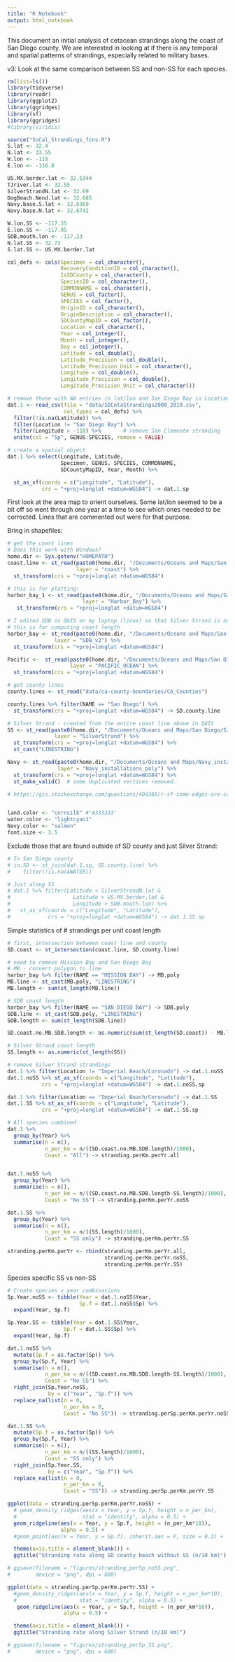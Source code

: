 ```yaml
---
title: "R Notebook"
output: html_notebook
---
```


This document an initial analysis of cetacean strandings along the coast of San Diego county. We are interested in looking at if there is any temporal and spatial patterns of strandings, especially related to military bases. 

v3: Look at the same comparison between SS and non-SS for each species. 

```r
rm(list=ls())
library(tidyverse)
library(readr)
library(ggplot2)
library(ggridges)
library(sf)
library(ggridges)
#library(viridis)

source("SoCal_Strandings_fcns.R")
S.lat <- 32.4
N.lat <- 33.55
W.lon <- -118
E.lon <- -116.8

US.MX.border.lat <- 32.5344
TJriver.lat <- 32.55
SilverStrandN.lat <- 32.69
DogBeach.Nend.lat <- 32.685
Navy.base.S.lat <- 32.6369
Navy.base.N.lat <- 32.6742

W.lon.SS <- -117.35
E.lon.SS <- -117.05
SDB.mouth.lon <- -117.23
N.lat.SS <- 32.73
S.lat.SS <- US.MX.border.lat

col_defs <- cols(Specimen = col_character(),
                 RecoveryConditionID = col_character(),
                 IsSDCounty = col_character(),
                 SpeciesID = col_character(),
                 COMMONNAME = col_character(),
                 GENUS = col_factor(),
                 SPECIES = col_factor(),
                 OriginID = col_character(),
                 OriginDescription = col_character(),
                 SDCountyMapID = col_factor(),
                 Location = col_character(),
                 Year = col_integer(),
                 Month = col_integer(),
                 Day = col_integer(),
                 Latitude = col_double(),
                 Latitude_Precision = col_double(),
                 Latitude_Precision_Unit = col_character(),
                 Longitude = col_double(),
                 Longitude_Precision = col_double(),
                 Longitude_Precision_Unit = col_character())

# remove those with NA entries in lat/lon and San Diego Bay in Location
dat.1 <- read_csv(file = "data/SDCetaStrandings2000_2019.csv",
                  col_types = col_defs) %>% 
  filter(!is.na(Latitude)) %>%
  filter(Location != "San Diego Bay") %>%
  filter(Longitude > -118) %>%       # remove San Clemente stranding
  unite(col = "Sp", GENUS:SPECIES, remove = FALSE)  

# create a spatial object
dat.1 %>% select(Longitude, Latitude, 
                 Specimen, GENUS, SPECIES, COMMONNAME, 
                 SDCountyMapID, Year, Month) %>% 

  st_as_sf(coords = c("Longitude", "Latitude"), 
           crs = "+proj=longlat +datum=WGS84") -> dat.1.sp

```

First look at the area map to orient ourselves. Some lat/lon seemed to be a bit off so went through one year at a time to see which ones needed to be corrected. Lines that are commented out were for that purpose. 

Bring in shapefiles:

```r
# get the coast lines
# Does this work with Windows?
home.dir <- Sys.getenv("HOMEPATH")
coast.line <- st_read(paste0(home.dir, "/Documents/Oceans and Maps/San Diego/COASTLINE"),
                      layer = "coast") %>% 
  st_transform(crs = "+proj=longlat +datum=WGS84") 

# this is for plotting:
harbor_bay_1 <- st_read(paste0(home.dir, "/Documents/Oceans and Maps/San Diego/Harbor_Bay"), 
                        layer = "Harbor_Bay") %>% 
   st_transform(crs = "+proj=longlat +datum=WGS84") 

# I edited SDB in QGIS on my laptop (linux) so that Silver Strand is not included.
# this is for computing coast length
harbor_bay <- st_read(paste0(home.dir, "/Documents/Oceans and Maps/San Diego/SDB_v2"),
               layer = "SDB_v2") %>% 
  st_transform(crs = "+proj=longlat +datum=WGS84") 

Pacific <-  st_read(paste0(home.dir, "/Documents/Oceans and Maps/San Diego/Pacific_Ocean"), 
                    layer = "PACIFIC_OCEAN") %>% 
  st_transform(crs = "+proj=longlat +datum=WGS84") 

# get county lines
county.lines <- st_read("data/ca-county-boundaries/CA_Counties")

county.lines %>% filter(NAME == "San Diego") %>%
  st_transform(crs = "+proj=longlat +datum=WGS84") -> SD.county.line

# Silver Strand - created from the entire coast line above in QGIS
SS <- st_read(paste0(home.dir, "/Documents/Oceans and Maps/San Diego/SilverStrand"),
               layer = "SilverStrand") %>% 
  st_transform(crs = "+proj=longlat +datum=WGS84") %>%
  st_cast("LINESTRING")

Navy <- st_read(paste0(home.dir, "/Documents/Oceans and Maps/Navy_installations_poly"), 
                layer = "Navy_installations_poly") %>% 
  st_transform(crs = "+proj=longlat +datum=WGS84") %>%
  st_make_valid()  # some duplicated vertices removed. 

# https://gis.stackexchange.com/questions/404385/r-sf-some-edges-are-crossing-in-a-multipolygon-how-to-make-it-valid-when-using/404454


land.color <- "cornsilk" #'#333333'
water.color <- "lightcyan1"
Navy.color <- "salmon"
font.size <- 3.5

```

Exclude those that are found outside of SD county and just Silver Strand:

```r
# In San Diego county
# in.SD <- st_join(dat.1.sp, SD.county.line) %>% 
#    filter(!is.na(AWATER)) 

# Just along SS
# dat.1 %>% filter(Latitude < SilverStrandN.lat & 
#                    Latitude > US.MX.border.lat &
#                    Longitude > SDB.mouth.lon) %>% 
#   st_as_sf(coords = c("Longitude", "Latitude"), 
#            crs = "+proj=longlat +datum=WGS84") -> dat.1.SS.sp

```


Simple statistics of # strandings per unit coast length

```r
# first, intersection between coast line and county
SD.coast <- st_intersection(coast.line, SD.county.line)

# need to remove Mission Bay and San Diego Bay
# MB - convert polygon to line
harbor_bay %>% filter(NAME == "MISSION BAY") -> MB.poly
MB.line <- st_cast(MB.poly, "LINESTRING")
MB.length <- sum(st_length(MB.line))

# SDB coast length
harbor_bay %>% filter(NAME == "SAN DIEGO BAY") -> SDB.poly
SDB.line <- st_cast(SDB.poly, "LINESTRING")
SDB.length <- sum(st_length(SDB.line))

SD.coast.no.MB.SDB.length <- as.numeric(sum(st_length(SD.coast)) - MB.length - SDB.length)

# Silver Strand coast length
SS.length <- as.numeric(st_length(SS))

# remove Silver Strand strandings
dat.1 %>% filter(Location != "Imperial Beach/Coronado") -> dat.1.noSS
dat.1.noSS %>% st_as_sf(coords = c("Longitude", "Latitude"), 
           crs = "+proj=longlat +datum=WGS84") -> dat.1.noSS.sp 

dat.1 %>% filter(Location == "Imperial Beach/Coronado") -> dat.1.SS
dat.1.SS %>% st_as_sf(coords = c("Longitude", "Latitude"), 
           crs = "+proj=longlat +datum=WGS84") -> dat.1.SS.sp 

# All species combined
dat.1 %>% 
  group_by(Year) %>%
  summarise(n = n(),
            n_per_km = n/((SD.coast.no.MB.SDB.length)/1000),
            Coast = "All") -> stranding.perKm.perYr.all


dat.1.noSS %>% 
  group_by(Year) %>%
  summarise(n = n(),
            n_per_km = n/((SD.coast.no.MB.SDB.length-SS.length)/1000),
            Coast = "No SS") -> stranding.perKm.perYr.noSS

dat.1.SS %>% 
  group_by(Year) %>%
  summarise(n = n(),
            n_per_km = n/((SS.length)/1000),
            Coast = "SS only") -> stranding.perKm.perYr.SS

stranding.perKm.perYr <- rbind(stranding.perKm.perYr.all, 
                               stranding.perKm.perYr.noSS, 
                               stranding.perKm.perYr.SS)
```


Species specific SS vs non-SS
```r
# Create species x year combinations
Sp.Year.noSS <- tibble(Year = dat.1.noSS$Year,
                       Sp.f = dat.1.noSS$Sp) %>%
  expand(Year, Sp.f)

Sp.Year.SS <- tibble(Year = dat.1.SS$Year,
                  Sp.f = dat.1.SS$Sp) %>%
  expand(Year, Sp.f)

dat.1.noSS %>% 
  mutate(Sp.f = as.factor(Sp)) %>% 
  group_by(Sp.f, Year) %>%
  summarise(n = n(),
            n_per_km = n/((SD.coast.no.MB.SDB.length-SS.length)/1000),
            Coast = "No SS") %>% 
  right_join(Sp.Year.noSS, 
             by = c("Year", "Sp.f")) %>%
  replace_na(list(n = 0, 
                  n_per_km = 0, 
                  Coast = "No SS")) -> stranding.perSp.perKm.perYr.noSS

dat.1.SS %>% 
  mutate(Sp.f = as.factor(Sp)) %>% 
  group_by(Sp.f, Year) %>%
  summarise(n = n(),
            n_per_km = n/((SS.length)/1000),
            Coast = "SS only") %>% 
  right_join(Sp.Year.SS, 
             by = c("Year", "Sp.f")) %>%
  replace_na(list(n = 0, 
                  n_per_km = 0, 
                  Coast = "SS")) -> stranding.perSp.perKm.perYr.SS

ggplot(data = stranding.perSp.perKm.perYr.noSS) +
  # geom_density_ridges(aes(x = Year, y = Sp.f, height = n_per_km),
  #                     stat = "identity", alpha = 0.5) +
  geom_ridgeline(aes(x = Year, y = Sp.f, height = (n_per_km*10)),
                 alpha = 0.5) +
  #geom_point(aes(x = Year, y = Sp.f), inherit.aes = F, size = 0.3) +

  theme(axis.title = element_blank()) +
  ggtitle("Stranding rate along SD county beach without SS (n/10 km)")

# ggsave(filename = "figures/stranding_perSp_noSS.png",
#        device = "png", dpi = 600)
```


```r
ggplot(data = stranding.perSp.perKm.perYr.SS) +
  #geom_density_ridges(aes(x = Year, y = Sp.f, height = n_per_km*10),
  #                    stat = "identity", alpha = 0.5) +
   geom_ridgeline(aes(x = Year, y = Sp.f, height = (n_per_km*10)),
                  alpha = 0.5) +

  theme(axis.title = element_blank()) +
  ggtitle("Stranding rate along Silver Strand (n/10 km)")

# ggsave(filename = "figures/stranding_perSp_SS.png",
#        device = "png", dpi = 600)
```

